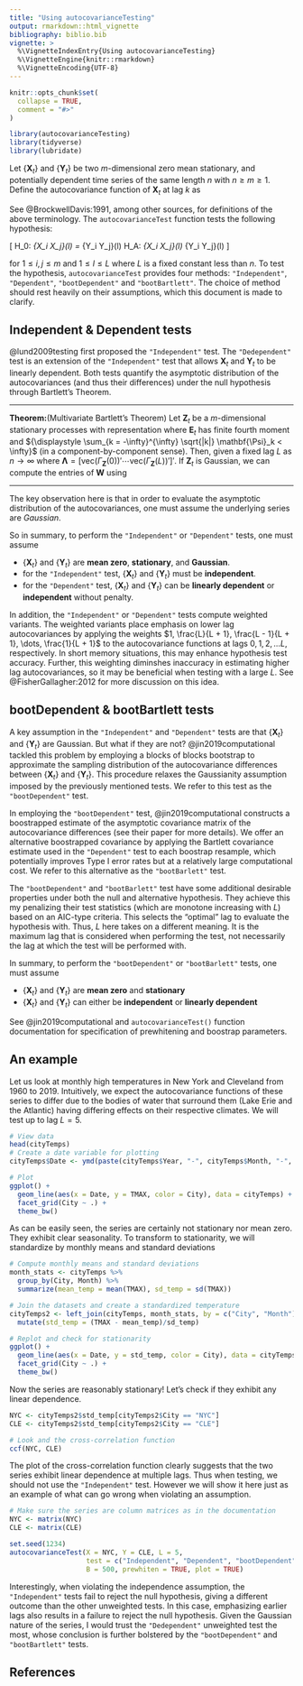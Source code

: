 ```yaml
---
title: "Using autocovarianceTesting"
output: rmarkdown::html_vignette
bibliography: biblio.bib
vignette: >
  %\VignetteIndexEntry{Using autocovarianceTesting}
  %\VignetteEngine{knitr::rmarkdown}
  %\VignetteEncoding{UTF-8}
---
```


```r
knitr::opts_chunk$set(
  collapse = TRUE,
  comment = "#>"
)
```

```r
library(autocovarianceTesting)
library(tidyverse)
library(lubridate)
```

Let $\{\mathbf{X}_t\}$ and $\{\mathbf{Y}_t\}$ be two $m$-dimensional zero mean stationary, and potentially dependent time series of the same length $n$ with $n \geq m \geq 1$. Define the autocovariance function of $\mathbf{X}_t$ at lag $k$ as

\begin{equation*}
    \Gamma_{\mathbf{X}}(k) = E [ \mathbf{X}_{t} \mathbf{X}_{t-k}' ] = 
    \begin{bmatrix}
    \gamma_{X_1 X_1} (k) & \cdots & \gamma_{X_1 X_m} (k) \\
    \vdots & \ddots & \vdots \\
    \gamma_{X_m X_1}(k) & \cdots & \gamma_{X_m X_m}(k)
    \end{bmatrix}
\end{equation*}

See @BrockwellDavis:1991, among other sources, for definitions of the above terminology. The `autocovarianceTest` function tests the following hypothesis:

\[ H_0: \gamma_{X_i X_j}(l) =  \gamma_{Y_i Y_j}(l) \hspace{2mm} \text{ vs } \hspace{2mm}  H_A: \gamma_{X_i X_j}(l) \neq \gamma_{Y_i Y_j}(l) \] 

for $1 \leq i, j \leq m$ and $1 \leq l \leq L$ where $L$ is a fixed constant less than $n$. To test the hypothesis, `autocovarianceTest` provides four methods: `"Independent"`, `"Dependent"`, `"bootDependent"` and `"bootBartlett"`. The choice of method should rest heavily on their assumptions, which this document is made to clarify.

## Independent & Dependent tests

@lund2009testing first proposed the `"Independent"` test. The `"Dedependent"` test is an extension of the `"Independent"` test that allows $\mathbf{X}_t$ and $\mathbf{Y}_t$ to be linearly dependent. Both tests quantify the asymptotic distribution of the autocovariances (and thus their differences) under the null hypothesis through Bartlett's Theorem. 

<hr>
**Theorem:**(Multivariate Bartlett's Theorem) Let $\mathbf{Z}_t$ be a $m$-dimensional stationary processes with representation
\begin{equation*}
\mathbf{Z}_t = \sum_{k= -\infty}^{\infty} \mathbf{\Psi}_k \mathbf{E}_{t-k} \hspace{4mm} \mathbf{E}_t \sim \text{IID}(\mathbf{0},\mathbf{\Sigma})
\end{equation*}
where $\mathbf{E}_t$ has finite fourth moment and ${\displaystyle \sum_{k = -\infty}^{\infty} \sqrt{|k|} \mathbf{\Psi}_k < \infty}$ (in a component-by-component sense). Then, given a fixed lag $L$
\begin{equation*}
\sqrt{n} (\hat{\mathbf{\Lambda}} - \mathbf{\Lambda}) \xrightarrow{d} MVN \left( \mathbf{0}, \mathbf{W} \right)
\end{equation*}
as $n \rightarrow \infty$ where $\mathbf{\Lambda} = [\text{vec}(\Gamma_{\mathbf{Z}}(0))' \cdots \text{vec}(\Gamma_{\mathbf{Z}}(L))']'$. If $\mathbf{Z}_t$ is Gaussian, we can compute the entries of $\mathbf{W}$ using
\begin{align*}
& \lim_{n \rightarrow \infty} n \text{Cov}(\hat{\gamma}_{ab}(p), \hat{\gamma}_{cd}(q)) = \sum_{r = - \infty}^\infty  \gamma_{ac}(r)\gamma_{bd}(r - p + q) +  \gamma_{ad}(r + q) \gamma_{bc}(r - p)
\end{align*}
<hr>

The key observation here is that in order to evaluate the asymptotic distribution of the autocovariances, one must assume the underlying series are *Gaussian*.

So in summary, to perform the `"Independent"` or `"Dependent"` tests, one must assume

* $\{\mathbf{X}_t\}$ and $\{\mathbf{Y}_t\}$ are **mean zero**, **stationary**, and **Gaussian**.
* for the `"Independent"` test, $\{\mathbf{X}_t\}$ and $\{\mathbf{Y}_t\}$ must be **independent**.
* for the `"Dependent"` test, $\{\mathbf{X}_t\}$ and $\{\mathbf{Y}_t\}$ can be **linearly dependent** or  **independent** without penalty.

In addition, the `"Independent"` or `"Dependent"` tests compute weighted variants. The weighted variants place emphasis on lower lag autocovariances by applying the weights $1, \frac{L}{L + 1}, \frac{L - 1}{L + 1}, \dots, \frac{1}{L + 1}$ to the autocovariance functions at lags $0, 1, 2, \dots L$, respectively. In short memory situations, this may enhance hypothesis test accuracy. Further, this weighting diminshes inaccuracy in estimating higher lag autocovariances, so it may be beneficial when testing with a large $L$. See @FisherGallagher:2012 for more discussion on this idea.

## bootDependent & bootBartlett tests

A key assumption in the `"Independent"` and `"Dependent"` tests are that $\{\mathbf{X}_t\}$ and $\{\mathbf{Y}_t\}$ are Gaussian. But what if they are not? @jin2019computational tackled this problem by employing a blocks of blocks bootstrap to approximate the sampling distribution of the autocovariance differences between $\{\mathbf{X}_t\}$ and $\{\mathbf{Y}_t\}$. This procedure relaxes the Gaussianity assumption imposed by the previously mentioned tests. We refer to this test as the `"bootDependent"` test.

In employing the `"bootDependent"` test, @jin2019computational constructs a boostrapped estimate of the asymptotic covariance matrix of the autocovariance differences (see their paper for more details). We offer an alternative boostrapped covariance by applying the Bartlett covariance estimate used in the `"Dependent"` test to each boostrap resample, which potentially improves Type I error rates but at a relatively large computational cost. We refer to this alternative as the `"bootBarlett"` test.

The `"bootDependent"` and `"bootBarlett"` test have some additional desirable properties under both the null and alternative hypothesis. They achieve this my penalizing their test statistics (which are monotone increasing with $L$) based on an AIC-type criteria. This selects the "optimal" lag to evaluate the hypothesis with. Thus, $L$ here takes on a different meaning. It is the maximum lag that is considered when performing the test, not necessarily the lag at which the test will be performed with.

In summary, to perform the `"bootDependent"` or `"bootBarlett"` tests, one must assume

* $\{\mathbf{X}_t\}$ and $\{\mathbf{Y}_t\}$ are **mean zero** and **stationary**
* $\{\mathbf{X}_t\}$ and $\{\mathbf{Y}_t\}$ can either be **independent** or **linearly dependent**

See @jin2019computational and `autocovarianceTest()` function documentation for specification of prewhitening and boostrap parameters.

## An example

Let us look at monthly high temperatures in New York and Cleveland from 1960 to 2019. Intuitively, we expect the autocovariance functions of these series to differ due to the bodies of water that surround them (Lake Erie and the Atlantic) having differing effects on their respective climates. We will test up to lag $L = 5$.

```r
# View data
head(cityTemps)
# Create a date variable for plotting
cityTemps$Date <- ymd(paste(cityTemps$Year, "-", cityTemps$Month, "-", 1))

# Plot
ggplot() +
  geom_line(aes(x = Date, y = TMAX, color = City), data = cityTemps) +
  facet_grid(City ~ .) +
  theme_bw()
```

As can be easily seen, the series are certainly not stationary nor mean zero. They exhibit clear seasonality. To transform to stationarity, we will standardize by monthly means and standard deviations

```r
# Compute monthly means and standard deviations
month_stats <- cityTemps %>%
  group_by(City, Month) %>%
  summarize(mean_temp = mean(TMAX), sd_temp = sd(TMAX))

# Join the datasets and create a standardized temperature
cityTemps2 <- left_join(cityTemps, month_stats, by = c("City", "Month")) %>%
  mutate(std_temp = (TMAX - mean_temp)/sd_temp)

# Replot and check for stationarity
ggplot() +
  geom_line(aes(x = Date, y = std_temp, color = City), data = cityTemps2) +
  facet_grid(City ~ .) +
  theme_bw()
```

Now the series are reasonably stationary! Let's check if they exhibit any linear dependence.

```r
NYC <- cityTemps2$std_temp[cityTemps2$City == "NYC"]
CLE <- cityTemps2$std_temp[cityTemps2$City == "CLE"]

# Look and the cross-correlation function
ccf(NYC, CLE)
```

The plot of the cross-correlation function clearly suggests that the two series exhibit linear dependence at multiple lags. Thus when testing, we should not use the `"Independent"` test. However we will show it here just as an example of what can go wrong when violating an assumption.

```r
# Make sure the series are column matrices as in the documentation
NYC <- matrix(NYC)
CLE <- matrix(CLE)

set.seed(1234)
autocovarianceTest(X = NYC, Y = CLE, L = 5, 
                   test = c("Independent", "Dependent", "bootDependent", "bootBartlett"), 
                   B = 500, prewhiten = TRUE, plot = TRUE)
```

Interestingly, when violating the independence assumption, the `"Independent"` tests fail to reject the null hypothesis, giving a different outcome than the other unweighted tests. In this case, emphasizing earlier lags also results in a failure to reject the null hypothesis. Given the Gaussian nature of the series, I would trust the `"Dedependent"` unweighted test the most, whose conclusion is further bolstered by the 
`"bootDependent"` and `"bootBartlett"` tests.

## References

